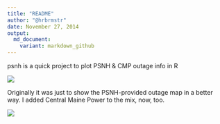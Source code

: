 ```yaml
---
title: "README"
author: "@hrbrmstr"
date: November 27, 2014
output:
  md_document:
    variant: markdown_github
---
```


psnh is a quick project to plot PSNH & CMP outage info in R

![](http://rud.is/dl/psnh.svg)

Originally it was just to show the PSNH-provided outage map in a better way. I added Central Maine Power to the mix, now, too.

![](http://rud.is/dl/cmp-r.svg)
